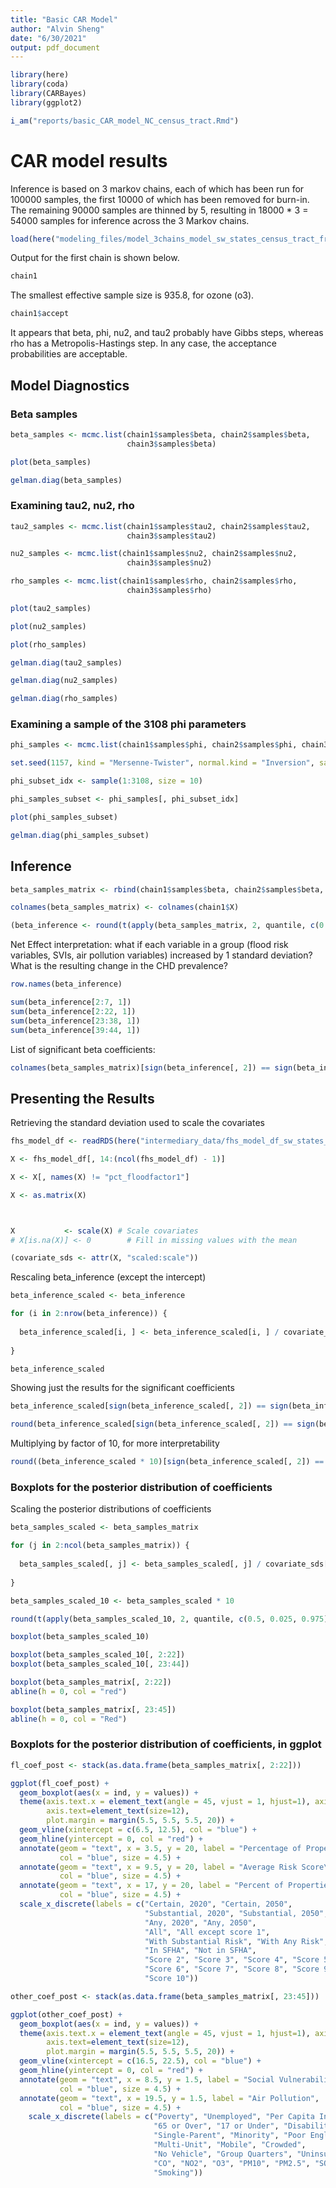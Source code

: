 ```yaml
---
title: "Basic CAR Model"
author: "Alvin Sheng"
date: "6/30/2021"
output: pdf_document
---
```


```r
library(here)
library(coda)
library(CARBayes)
library(ggplot2)
```

```r
i_am("reports/basic_CAR_model_NC_census_tract.Rmd")
```

# CAR model results

Inference is based on 3 markov chains, each of which has been run for 100000 samples, the first 10000 of which has been removed for burn-in. The remaining 90000 samples are thinned by 5, resulting in 18000 * 3 = 54000 samples for inference across the 3 Markov chains. 

```r
load(here("modeling_files/model_3chains_model_sw_states_census_tract_fr_zip.RData"))
```

Output for the first chain is shown below.

```r
chain1
```

The smallest effective sample size is 935.8, for ozone (o3). 

```r
chain1$accept
```

It appears that beta, phi, nu2, and tau2 probably have Gibbs steps, whereas rho has a Metropolis-Hastings step. In any case, the acceptance probabilities are acceptable. 



## Model Diagnostics

### Beta samples

```r
beta_samples <- mcmc.list(chain1$samples$beta, chain2$samples$beta, 
                          chain3$samples$beta)
```

```r
plot(beta_samples)
```

```r
gelman.diag(beta_samples)
```




### Examining tau2, nu2, rho

```r
tau2_samples <- mcmc.list(chain1$samples$tau2, chain2$samples$tau2, 
                          chain3$samples$tau2)

nu2_samples <- mcmc.list(chain1$samples$nu2, chain2$samples$nu2, 
                          chain3$samples$nu2)

rho_samples <- mcmc.list(chain1$samples$rho, chain2$samples$rho, 
                          chain3$samples$rho) 

```

```r
plot(tau2_samples)

plot(nu2_samples)

plot(rho_samples)
```

```r
gelman.diag(tau2_samples)
```

```r
gelman.diag(nu2_samples)
```

```r
gelman.diag(rho_samples)
```



### Examining a sample of the 3108 phi parameters

```r
phi_samples <- mcmc.list(chain1$samples$phi, chain2$samples$phi, chain3$samples$phi)
```

```r
set.seed(1157, kind = "Mersenne-Twister", normal.kind = "Inversion", sample.kind = "Rejection")

phi_subset_idx <- sample(1:3108, size = 10)

phi_samples_subset <- phi_samples[, phi_subset_idx]
```

```r
plot(phi_samples_subset)
```

```r
gelman.diag(phi_samples_subset)
```



## Inference

```r
beta_samples_matrix <- rbind(chain1$samples$beta, chain2$samples$beta, chain3$samples$beta)

colnames(beta_samples_matrix) <- colnames(chain1$X)
```

```r
(beta_inference <- round(t(apply(beta_samples_matrix, 2, quantile, c(0.5, 0.025, 0.975))),5))
```

Net Effect interpretation: what if each variable in a group (flood risk variables, SVIs, air pollution variables) increased by 1 standard deviation? What is the resulting change in the CHD prevalence?

```r
row.names(beta_inference)
```

```r

sum(beta_inference[2:7, 1])
sum(beta_inference[2:22, 1])
sum(beta_inference[23:38, 1])
sum(beta_inference[39:44, 1])

```

List of significant beta coefficients: 

```r
colnames(beta_samples_matrix)[sign(beta_inference[, 2]) == sign(beta_inference[, 3])]
```

## Presenting the Results

Retrieving the standard deviation used to scale the covariates

```r
fhs_model_df <- readRDS(here("intermediary_data/fhs_model_df_sw_states_census_tract.rds"))
```

```r
X <- fhs_model_df[, 14:(ncol(fhs_model_df) - 1)]

X <- X[, names(X) != "pct_floodfactor1"]

X <- as.matrix(X)



X           <- scale(X) # Scale covariates
# X[is.na(X)] <- 0        # Fill in missing values with the mean
```

```r
(covariate_sds <- attr(X, "scaled:scale"))
```

Rescaling beta_inference (except the intercept)

```r
beta_inference_scaled <- beta_inference

for (i in 2:nrow(beta_inference)) {
  
  beta_inference_scaled[i, ] <- beta_inference_scaled[i, ] / covariate_sds[i - 1]
  
}
```

```r
beta_inference_scaled
```

Showing just the results for the significant coefficients

```r
beta_inference_scaled[sign(beta_inference_scaled[, 2]) == sign(beta_inference_scaled[, 3]), ]
```

```r
round(beta_inference_scaled[sign(beta_inference_scaled[, 2]) == sign(beta_inference_scaled[, 3]), ], digits = 3)
```

Multiplying by factor of 10, for more interpretability

```r
round((beta_inference_scaled * 10)[sign(beta_inference_scaled[, 2]) == sign(beta_inference_scaled[, 3]), ], digits = 2)
```



### Boxplots for the posterior distribution of coefficients

Scaling the posterior distributions of coefficients

```r
beta_samples_scaled <- beta_samples_matrix

for (j in 2:ncol(beta_samples_matrix)) {
  
  beta_samples_scaled[, j] <- beta_samples_scaled[, j] / covariate_sds[j - 1]
  
}
```

```r
beta_samples_scaled_10 <- beta_samples_scaled * 10
```

```r
round(t(apply(beta_samples_scaled_10, 2, quantile, c(0.5, 0.025, 0.975))),2)
```

```r
boxplot(beta_samples_scaled_10)
```



```r
boxplot(beta_samples_scaled_10[, 2:22])
boxplot(beta_samples_scaled_10[, 23:44])


```

```r
boxplot(beta_samples_matrix[, 2:22])
abline(h = 0, col = "red")

boxplot(beta_samples_matrix[, 23:45])
abline(h = 0, col = "Red")
```



### Boxplots for the posterior distribution of coefficients, in ggplot

```r
fl_coef_post <- stack(as.data.frame(beta_samples_matrix[, 2:22]))


```

```r
ggplot(fl_coef_post) + 
  geom_boxplot(aes(x = ind, y = values)) + 
  theme(axis.text.x = element_text(angle = 45, vjust = 1, hjust=1), axis.title.x = element_blank(), axis.title.y = element_blank(), 
        axis.text=element_text(size=12), 
        plot.margin = margin(5.5, 5.5, 5.5, 20)) + 
  geom_vline(xintercept = c(6.5, 12.5), col = "blue") + 
  geom_hline(yintercept = 0, col = "red") + 
  annotate(geom = "text", x = 3.5, y = 20, label = "Percentage of Properties\nat Risk", 
           col = "blue", size = 4.5) + 
  annotate(geom = "text", x = 9.5, y = 20, label = "Average Risk Score\nof Properties", 
           col = "blue", size = 4.5) + 
  annotate(geom = "text", x = 17, y = 20, label = "Percent of Properties with Risk Score", 
           col = "blue", size = 4.5) +
  scale_x_discrete(labels = c("Certain, 2020", "Certain, 2050", 
                              "Substantial, 2020", "Substantial, 2050",
                              "Any, 2020", "Any, 2050",
                              "All", "All except score 1", 
                              "With Substantial Risk", "With Any Risk", 
                              "In SFHA", "Not in SFHA", 
                              "Score 2", "Score 3", "Score 4", "Score 5", 
                              "Score 6", "Score 7", "Score 8", "Score 9", 
                              "Score 10"))
```

```r
other_coef_post <- stack(as.data.frame(beta_samples_matrix[, 23:45]))
```

```r
ggplot(other_coef_post) + 
  geom_boxplot(aes(x = ind, y = values)) + 
  theme(axis.text.x = element_text(angle = 45, vjust = 1, hjust=1), axis.title.x = element_blank(), axis.title.y = element_blank(), 
        axis.text=element_text(size=12), 
        plot.margin = margin(5.5, 5.5, 5.5, 20)) +
  geom_vline(xintercept = c(16.5, 22.5), col = "blue") + 
  geom_hline(yintercept = 0, col = "red") +
  annotate(geom = "text", x = 8.5, y = 1.5, label = "Social Vulnerability Index", 
           col = "blue", size = 4.5) + 
  annotate(geom = "text", x = 19.5, y = 1.5, label = "Air Pollution", 
           col = "blue", size = 4.5) +
    scale_x_discrete(labels = c("Poverty", "Unemployed", "Per Capita Income", "No High School", 
                                "65 or Over", "17 or Under", "Disability", 
                                "Single-Parent", "Minority", "Poor English", 
                                "Multi-Unit", "Mobile", "Crowded", 
                                "No Vehicle", "Group Quarters", "Uninsured", 
                                "CO", "NO2", "O3", "PM10", "PM2.5", "SO2", 
                                "Smoking"))
  
```


